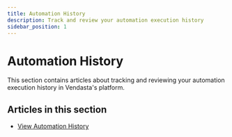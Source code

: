 ```yaml
---
title: Automation History
description: Track and review your automation execution history
sidebar_position: 1
---
```


# Automation History

This section contains articles about tracking and reviewing your automation execution history in Vendasta's platform.

## Articles in this section

- [View Automation History](./view-automation-history.mdx)